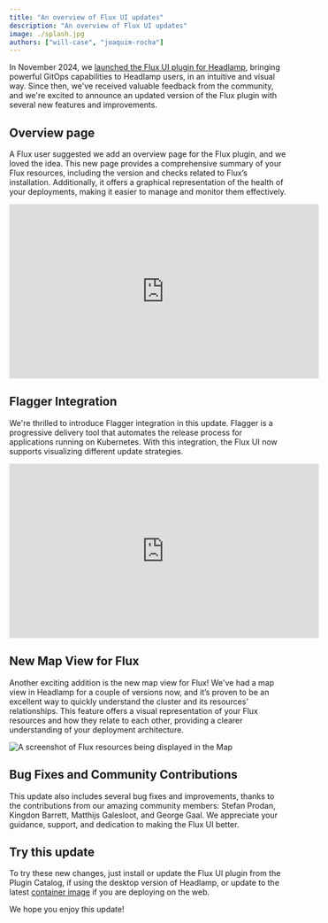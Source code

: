 ```yaml
---
title: "An overview of Flux UI updates"
description: "An overview of Flux UI updates"
image: ./splash.jpg
authors: ["will-case", "joaquim-rocha"]
---
```


In November 2024, we [launched the Flux UI plugin for Headlamp](/blog/2024/11/07/flux-ui), bringing powerful
GitOps capabilities to Headlamp users, in an intuitive and visual way. Since then, we've received valuable feedback from the community, and we're excited to announce an updated version of the Flux plugin with several new features and improvements.

<!--truncate-->

## Overview page

A Flux user suggested we add an overview page for the Flux plugin, and we loved
the idea. This new page provides a comprehensive summary of your Flux resources,
including the version and checks related to Flux’s installation. Additionally,
it offers a graphical representation of the health of your deployments, making
it easier to manage and monitor them effectively.

<iframe width="560" height="315" src="https://www.youtube-nocookie.com/embed/ss77cuwrHQM?si=FTq-r23LzKgbGbQC" title="YouTube video player" frameborder="0" allow="accelerometer; autoplay; clipboard-write; encrypted-media; gyroscope; picture-in-picture; web-share" referrerpolicy="strict-origin-when-cross-origin" allowfullscreen></iframe>

## Flagger Integration

We're thrilled to introduce Flagger integration in this update. Flagger is a
progressive delivery tool that automates the release process for applications
running on Kubernetes. With this integration, the Flux UI now supports
visualizing different update strategies.

<iframe width="560" height="315" src="https://www.youtube-nocookie.com/embed/HSWOZexhfDc?si=qSpTGDD9PKEnn_ZI" title="YouTube video player" frameborder="0" allow="accelerometer; autoplay; clipboard-write; encrypted-media; gyroscope; picture-in-picture; web-share" referrerpolicy="strict-origin-when-cross-origin" allowfullscreen></iframe>

## New Map View for Flux

Another exciting addition is the new map view for Flux! We've had a map view in
Headlamp for a couple of versions now, and it’s proven to be an excellent way
to  quickly understand the cluster and its resources' relationships. This
feature offers a visual representation of your Flux resources and how they
relate to each other, providing a clearer understanding of your deployment
architecture.

![A screenshot of Flux resources being displayed in the Map](./flux-map.png)

## Bug Fixes and Community Contributions

This update also includes several bug fixes and improvements, thanks to the
contributions from our amazing community members: Stefan Prodan, Kingdon
Barrett, Matthijs Galesloot, and George Gaal. We appreciate your guidance,
support, and dedication to making the Flux UI better.

## Try this update

To try these new changes, just install or update the Flux UI plugin from the
Plugin Catalog, if using the desktop version of Headlamp, or update to the latest
[container image](https://github.com/headlamp-k8s/plugins/pkgs/container/headlamp-plugin-flux)
if you are deploying on the web.

We hope you enjoy this update!